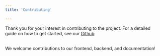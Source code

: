 ```yaml
---
title: 'Contributing'

---
```


Thank you for your interest in contributing to the project. For a detailed guide on how to get started, see our [Github](https://github.com/jacob-macleod/Dolphin-Flashcard-App/blob/main/CONTRIBUTING.md)
<br></br>


<Info>
  We welcome contributions to our frontend, backend, and documentation! 
</Info>